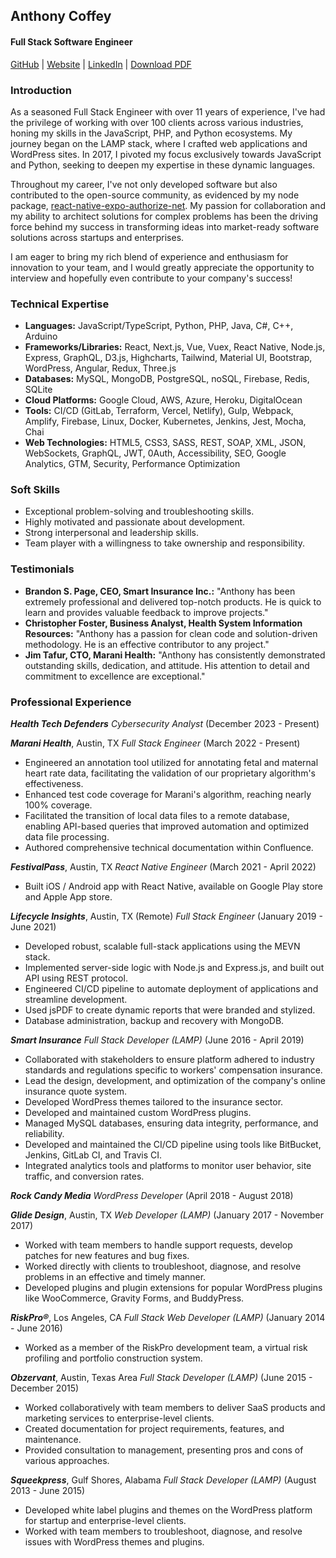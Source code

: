 ## Anthony Coffey

#### Full Stack Software Engineer

<a href="https://github.com/anthonycoffey" target="_blank" rel="noopener noreferrer">GitHub</a> |
<a href="https://coffey.codes" target="_blank">Website</a> |
<a href="https://www.linkedin.com/in/coffeyanthony/" target="_blank" rel="noopener noreferrer">LinkedIn</a> |
<a href="/Anthony%20Coffey%20-%20Resume.pdf" target="_blank">Download PDF</a>


### Introduction

As a seasoned Full Stack Engineer with over 11 years of experience, I've had the privilege of working with over
100 clients across various industries, honing my skills in the JavaScript, PHP, and Python ecosystems. My
journey began on the LAMP stack, where I crafted web applications and WordPress sites. In 2017, I pivoted my
focus exclusively towards JavaScript and Python, seeking to deepen my expertise in these dynamic languages.

Throughout my career, I've not only developed software but also contributed to the open-source community, as
evidenced by my node package,
[react-native-expo-authorize-net](https://www.npmjs.com/package/react-native-expo-authorize-net). My passion for
collaboration and my ability to architect solutions for complex problems has been the driving force behind my
success in transforming ideas into market-ready software solutions across startups and enterprises.

I am eager to bring my rich blend of experience and enthusiasm for innovation to your team, and I would greatly
appreciate the opportunity to interview and hopefully even contribute to your company's success!

### Technical Expertise

- **Languages:** JavaScript/TypeScript, Python, PHP, Java, C#, C++, Arduino
- **Frameworks/Libraries:** React, Next.js, Vue, Vuex, React Native, Node.js, Express, GraphQL, D3.js,
  Highcharts, Tailwind, Material UI, Bootstrap, WordPress, Angular, Redux, Three.js
- **Databases:** MySQL, MongoDB, PostgreSQL, noSQL, Firebase, Redis, SQLite
- **Cloud Platforms:** Google Cloud, AWS, Azure, Heroku, DigitalOcean
- **Tools:** CI/CD (GitLab, Terraform, Vercel, Netlify), Gulp, Webpack, Amplify, Firebase, Linux, Docker,
  Kubernetes, Jenkins, Jest, Mocha, Chai
- **Web Technologies:** HTML5, CSS3, SASS, REST, SOAP, XML, JSON, WebSockets, GraphQL, JWT, 0Auth,
  Accessibility, SEO, Google Analytics, GTM, Security, Performance Optimization

### Soft Skills

- Exceptional problem-solving and troubleshooting skills.
- Highly motivated and passionate about development.
- Strong interpersonal and leadership skills.
- Team player with a willingness to take ownership and responsibility.

### Testimonials

- **Brandon S. Page, CEO, Smart Insurance Inc.:** "Anthony has been extremely professional and delivered
  top-notch products. He is quick to learn and provides valuable feedback to improve projects."
- **Christopher Foster, Business Analyst, Health System Information Resources:** "Anthony has a passion for
  clean code and solution-driven methodology. He is an effective contributor to any project."
- **Jim Tafur, CTO, Marani Health:** "Anthony has consistently demonstrated outstanding skills, dedication, and
  attitude. His attention to detail and commitment to excellence are exceptional."

### Professional Experience

**_Health Tech Defenders_**
_Cybersecurity Analyst_ (December 2023 - Present)

**_Marani Health_**, Austin, TX
_Full Stack Engineer_ (March 2022 - Present)

- Engineered an annotation tool utilized for annotating fetal and maternal heart rate data, facilitating the
  validation of our proprietary algorithm's effectiveness.
- Enhanced test code coverage for Marani's algorithm, reaching nearly 100% coverage.
- Facilitated the transition of local data files to a remote database, enabling API-based queries that improved
  automation and optimized data file processing.
- Authored comprehensive technical documentation within Confluence.

**_FestivalPass_**, Austin, TX
_React Native Engineer_ (March 2021 - April 2022)

- Built iOS / Android app with React Native, available on Google Play store and Apple App store.

**_Lifecycle Insights_**, Austin, TX (Remote)
_Full Stack Engineer_ (January 2019 - June 2021)

- Developed robust, scalable full-stack applications using the MEVN stack.
- Implemented server-side logic with Node.js and Express.js, and built out API using REST protocol.
- Engineered CI/CD pipeline to automate deployment of applications and streamline development.
- Used jsPDF to create dynamic reports that were branded and stylized.
- Database administration, backup and recovery with MongoDB.

**_Smart Insurance_**
_Full Stack Developer (LAMP)_ (June 2016 - April 2019)

- Collaborated with stakeholders to ensure platform adhered to industry standards and regulations specific to
  workers' compensation insurance.
- Lead the design, development, and optimization of the company's online insurance quote system.
- Developed WordPress themes tailored to the insurance sector.
- Developed and maintained custom WordPress plugins.
- Managed MySQL databases, ensuring data integrity, performance, and reliability.
- Developed and maintained the CI/CD pipeline using tools like BitBucket, Jenkins, GitLab CI, and Travis CI.
- Integrated analytics tools and platforms to monitor user behavior, site traffic, and conversion rates.

**_Rock Candy Media_**
_WordPress Developer_ (April 2018 - August 2018)

**_Glide Design_**, Austin, TX
_Web Developer (LAMP)_ (January 2017 - November 2017)

- Worked with team members to handle support requests, develop patches for new features and bug fixes.
- Worked directly with clients to troubleshoot, diagnose, and resolve problems in an effective and timely
  manner.
- Developed plugins and plugin extensions for popular WordPress plugins like WooCommerce, Gravity Forms, and
  BuddyPress.

**_RiskPro®_**, Los Angeles, CA
_Full Stack Web Developer (LAMP)_ (January 2014 - June 2016)

- Worked as a member of the RiskPro development team, a virtual risk profiling and portfolio construction
  system.

**_Obzervant_**, Austin, Texas Area
_Full Stack Developer (LAMP)_ (June 2015 - December 2015)

- Worked collaboratively with team members to deliver SaaS products and marketing services to enterprise-level
  clients.
- Created documentation for project requirements, features, and maintenance.
- Provided consultation to management, presenting pros and cons of various approaches.

**_Squeekpress_**, Gulf Shores, Alabama
_Full Stack Developer (LAMP)_ (August 2013 - June 2015)

- Developed white label plugins and themes on the WordPress platform for startup and enterprise-level clients.
- Worked with team members to troubleshoot, diagnose, and resolve issues with WordPress themes and plugins.
